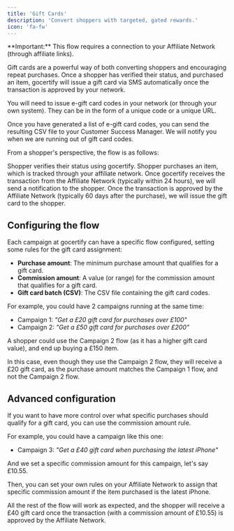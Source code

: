 ```yaml
---
title: 'Gift Cards'
description: 'Convert shoppers with targeted, gated rewards.'
icon: 'fa-fw'
---
```


<Tip>
  **Important:** This flow requires a connection to your Affiliate Network (through affiliate links).
</Tip>

Gift cards are a powerful way of both converting shoppers and encouraging repeat purchases. Once a shopper has verified their status, and purchased an item,
gocertify will issue a gift card via SMS automatically once the transaction is approved by your network.

You will need to issue e-gift card codes in your network (or through your own system). They can be in the form of a unique code or a unique URL.

<Accordion title="Uploading CSV of gift cards" icon="file-csv">
  Once you have generated a list of e-gift card codes, you can send the resulting CSV file to your Customer Success Manager.
  We will notify you when we are running out of gift card codes.
</Accordion>

From a shopper's perspective, the flow is as follows:

<Frame caption="Shopper journey for the gift card flow">
  <Steps>
    <Step title="Shopper verifies">
      Shopper verifies their status using gocertify.
    </Step>
    <Step title="Qualifying purchase made">
      Shopper purchases an item, which is tracked through your affiliate network.
    </Step>
    <Step title="First notification">
      Once gocertify receives the transaction from the Affiliate Network (typically within 24 hours), we will send a notification to the shopper.
    </Step>
    <Step title="Gift Card Issued">
      Once the transaction is approved by the Affiliate Network (typically 60 days after the purchase), we will issue the gift card to the shopper.
    </Step>
  </Steps>
</Frame>

## Configuring the flow

Each campaign at gocertify can have a specific flow configured, setting some rules for the gift card assignment:

- **Purchase amount**: The minimum purchase amount that qualifies for a gift card.
- **Commission amount**: A value (or range) for the commission amount that qualifies for a gift card.
- **Gift card batch (CSV)**: The CSV file containing the gift card codes.

For example, you could have 2 campaigns running at the same time:

- Campaign 1: _"Get a £20 gift card for purchases over £100"_
- Campaign 2: _"Get a £50 gift card for purchases over £200"_

A shopper could use the Campaign 2 flow (as it has a higher gift card value), and end up buying a £150 item.

In this case, even though they use the Campaign 2 flow, they will receive a £20 gift card, as the purchase amount matches the Campaign 1 flow, and not the Campaign 2 flow.

## Advanced configuration

If you want to have more control over what specific purchases should qualify for a gift card, you can use the commission amount rule.

For example, you could have a campaign like this one:

- Campaign 3: _"Get a £40 gift card when purchasing the latest iPhone"_

And we set a specific commission amount for this campaign, let's say £10.55.

Then, you can set your own rules on your Affiliate Network to assign that specific commission amount if the item purchased is the latest iPhone.

All the rest of the flow will work as expected, and the shopper will receive a £40 gift card once the transaction (with a commission amount of £10.55) is approved by the Affiliate Network.